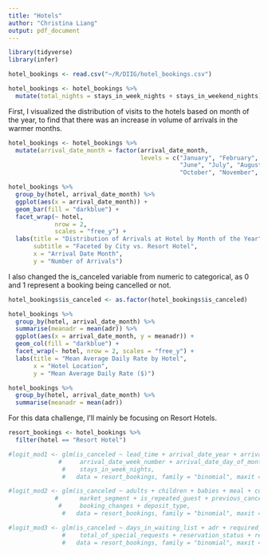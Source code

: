 ```yaml
---
title: "Hotels"
author: "Christina Liang"
output: pdf_document
---
```

```r
library(tidyverse)
library(infer)
```

```r
hotel_bookings <- read.csv("~/R/DIIG/hotel_bookings.csv")
```

```r
hotel_bookings <- hotel_bookings %>%
  mutate(total_nights = stays_in_week_nights + stays_in_weekend_nights)
```

First, I visualized the distribution of visits to the hotels based on month of the year, to find that there was an increase in volume of arrivals in the warmer months.

```r
hotel_bookings <- hotel_bookings %>%
  mutate(arrival_date_month = factor(arrival_date_month, 
                                     levels = c("January", "February", "March", "April", "May",
                                                "June", "July", "August", "September",
                                                "October", "November", "December")))
```


```r
hotel_bookings %>%
  group_by(hotel, arrival_date_month) %>%
  ggplot(aes(x = arrival_date_month)) +
  geom_bar(fill = "darkblue") +
  facet_wrap(~ hotel, 
             nrow = 2, 
             scales = "free_y") +
  labs(title = "Distribution of Arrivals at Hotel by Month of the Year",
       subtitle = "Faceted by City vs. Resort Hotel",
       x = "Arrival Date Month",
       y = "Number of Arrivals")
```
I also changed the is_canceled variable from numeric to categorical, as 0 and 1 represent a booking being cancelled or not.
```r
hotel_bookings$is_canceled <- as.factor(hotel_bookings$is_canceled)
```


```r
hotel_bookings %>%
  group_by(hotel, arrival_date_month) %>%
  summarise(meanadr = mean(adr)) %>%
  ggplot(aes(x = arrival_date_month, y = meanadr)) +
  geom_col(fill = "darkblue") +
  facet_wrap(~ hotel, nrow = 2, scales = "free_y") +
  labs(title = "Mean Average Daily Rate by Hotel",
       x = "Hotel Location",
       y = "Mean Average Daily Rate ($)")
```
```r
hotel_bookings %>%
  group_by(hotel, arrival_date_month) %>%
  summarise(meanadr = mean(adr))
```


For this data challenge, I'll mainly be focusing on Resort Hotels.
```r
resort_bookings <- hotel_bookings %>%
  filter(hotel == "Resort Hotel")
```

```r
#logit_mod1 <- glm(is_canceled ~ lead_time + arrival_date_year + arrival_date_month +
              #     arrival_date_week_number + arrival_date_day_of_month + stays_in_weekend_nights +
               #    stays_in_week_nights,
               #   data = resort_bookings, family = "binomial", maxit = 100)
```

```r
#logit_mod2 <- glm(is_canceled ~ adults + children + babies + meal + country +
             #      market_segment + is_repeated_guest + previous_cancellations + previous_bookings_not_canceled +
              #     booking_changes + deposit_type,
               #   data = resort_bookings, family = "binomial", maxit = 100)
```

```r
#logit_mod3 <- glm(is_canceled ~ days_in_waiting_list + adr + required_car_parking_spaces +
               #    total_of_special_requests + reservation_status + reservation_status_date,
               #   data = resort_bookings, family = "binomial", maxit = 100)
```


